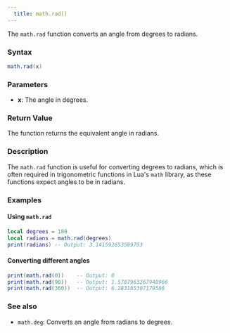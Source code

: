 ```yaml
---
  title: math.rad() 
---
```


The `math.rad` function converts an angle from degrees to radians.

### Syntax  

```lua
math.rad(x)
```

### Parameters  

- **x**: The angle in degrees.

### Return Value  

The function returns the equivalent angle in radians.

### Description  

The `math.rad` function is useful for converting degrees to radians, which is often required in trigonometric functions in Lua's `math` library, as these functions expect angles to be in radians.

### Examples  

#### Using `math.rad`

```lua
local degrees = 180
local radians = math.rad(degrees)
print(radians) -- Output: 3.141592653589793
```

#### Converting different angles

```lua
print(math.rad(0))    -- Output: 0
print(math.rad(90))   -- Output: 1.5707963267948966
print(math.rad(360))  -- Output: 6.283185307179586
```

### See also  

- `math.deg`: Converts an angle from radians to degrees.
